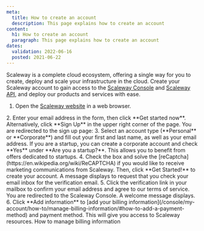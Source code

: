 ```yaml
---
meta:
  title: How to create an account
  description: This page explains how to create an account
content:
  h1: How to create an account
  paragraph: This page explains how to create an account
dates:
  validation: 2022-06-16
  posted: 2021-06-22
---
```


Scaleway is a complete cloud ecosystem, offering a single way for you to create, deploy and scale your infrastructure in the cloud. Create your Scaleway account to gain access to the [Scaleway Console](/console/my-account/concepts#console) and [Scaleway API](https://developers.scaleway.com/en/), and deploy our products and services with ease.

1. Open the [Scaleway website](https://www.scaleway.com/en/elements/) in a web browser.
  <Lightbox src="scaleway-website.webp" alt=""/>
2. Enter your email address in the form, then click **Get started now**. Alternatively, click **Sign Up** in the upper right corner of the page. You are redirected to the sign up page:
  <Lightbox src="scaleway-get-started-page.webp" alt=""/>
3. Select an account type (**Personal** or **Corporate**) and fill out your first and last name, as well as your email address.
  <Message type="note">
  If you are a startup, you can create a corporate account and check **Yes** under **Are you a startup?**. This allows you to benefit from offers dedicated to startups.

  </Message>
4. Check the box and solve the [reCaptcha](https://en.wikipedia.org/wiki/ReCAPTCHA) if you would like to receive marketing communications from Scaleway. Then, click **Get Started!** to create your account. A message displays to request that you check your email inbox for the verification email.
5. Click the verification link in your mailbox to confirm your email address and agree to our terms of service. You are redirected to the Scaleway Console. A welcome message displays.
  <Lightbox src="scaleway-welcome-aboard-modal.webp" alt="" />
6. Click **Add information** to [add your billing information](/console/my-account/how-to/manage-billing-information/#how-to-add-a-payment-method) and payment method. This will give you access to Scaleway resources. 

<Navigation title="See Also">
  <NextButton to="/console/my-account/how-to/manage-billing-information">How to manage billing information</NextButton>
</Navigation>
